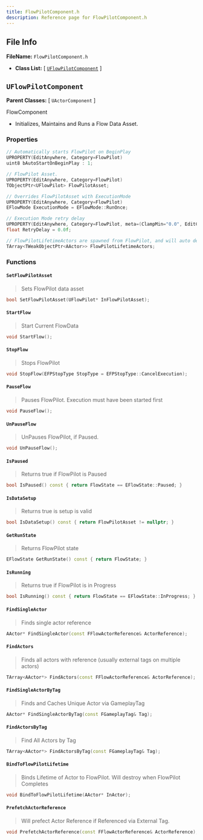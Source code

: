 ```yaml
---
title: FlowPilotComponent.h
description: Reference page for FlowPilotComponent.h
---
```


## File Info

__FileName:__ `FlowPilotComponent.h`
- __Class List:__ 
[ [`UFlowPilotComponent`](#uflowpilotcomponent) ]


## `UFlowPilotComponent` 


__Parent Classes:__
[ `UActorComponent` ]

 
FlowComponent 
- Initializes, Maintains and Runs a Flow Data Asset. 

### Properties

```cpp
// Automatically starts FlowPilot on BeginPlay 
UPROPERTY(EditAnywhere, Category=FlowPilot)
uint8 bAutoStartOnBeginPlay : 1;

// FlowPilot Asset. 
UPROPERTY(EditAnywhere, Category=FlowPilot)
TObjectPtr<UFlowPilot> FlowPilotAsset;

// Overrides FlowPilotAsset with ExecutionMode 
UPROPERTY(EditAnywhere, Category=FlowPilot)
EFlowMode ExecutionMode = EFlowMode::RunOnce;

// Execution Mode retry delay 
UPROPERTY(EditAnywhere, Category=FlowPilot, meta=(ClampMin="0.0", EditCondition="ExecutionMode != EFlowMode::RunOnce"))
float RetryDelay = 0.0f;

// FlowPilotLifetimeActors are spawned from FlowPilot, and will auto destroy when Ending 
TArray<TWeakObjectPtr<AActor>> FlowPilotLifetimeActors;

```

### Functions

#### `SetFlowPilotAsset`
> Sets FlowPilot data asset 
```cpp
bool SetFlowPilotAsset(UFlowPilot* InFlowPilotAsset);
```
#### `StartFlow`
> Start Current FlowData 
```cpp
void StartFlow();
```
#### `StopFlow`
> Stops FlowPilot 
```cpp
void StopFlow(EFPStopType StopType = EFPStopType::CancelExecution);
```
#### `PauseFlow`
> Pauses FlowPilot. Execution must have been started first 
```cpp
void PauseFlow();
```
#### `UnPauseFlow`
> UnPauses FlowPilot, if Paused. 
```cpp
void UnPauseFlow();
```
#### `IsPaused`
> Returns true if FlowPilot is Paused 
```cpp
bool IsPaused() const { return FlowState == EFlowState::Paused; }
```
#### `IsDataSetup`
> Returns true is setup is valid 
```cpp
bool IsDataSetup() const { return FlowPilotAsset != nullptr; }
```
#### `GetRunState`
> Returns FlowPilot state 
```cpp
EFlowState GetRunState() const { return FlowState; }
```
#### `IsRunning`
> Returns true if FlowPilot is in Progress 
```cpp
bool IsRunning() const { return FlowState == EFlowState::InProgress; }
```
#### `FindSingleActor`
> Finds single actor reference 
```cpp
AActor* FindSingleActor(const FFlowActorReference& ActorReference);
```
#### `FindActors`
> Finds all actors with reference (usually external tags on multiple actors) 
```cpp
TArray<AActor*> FindActors(const FFlowActorReference& ActorReference);
```
#### `FindSingleActorByTag`
> Finds and Caches Unique Actor via GameplayTag 
```cpp
AActor* FindSingleActorByTag(const FGameplayTag& Tag);
```
#### `FindActorsByTag`
> Find All Actors by Tag 
```cpp
TArray<AActor*> FindActorsByTag(const FGameplayTag& Tag);
```
#### `BindToFlowPilotLifetime`
> Binds Lifetime of Actor to FlowPilot. Will destroy when FlowPilot Completes 
```cpp
void BindToFlowPilotLifetime(AActor* InActor);
```
#### `PrefetchActorReference`
> Will prefect Actor Reference if Referenced via External Tag. 
```cpp
void PrefetchActorReference(const FFlowActorReference& ActorReference);
```
